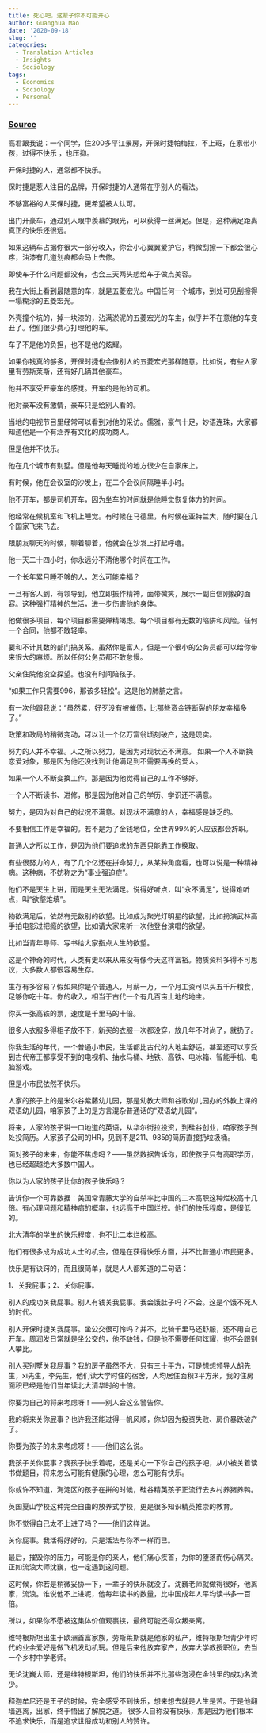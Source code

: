 ```yaml
---
title: 死心吧，这辈子你不可能开心
author: Guanghua Mao
date: '2020-09-18'
slug: ''
categories:
  - Translation Articles
  - Insights
  - Sociology
tags:
  - Economics
  - Sociology
  - Personal
---
```



### [Source](https://freewechat.com/a/MzU2NTgwOTE0MQ==/2247484737/1)


高君跟我说：一个同学，住200多平江景房，开保时捷帕梅拉，不上班，在家带小孩，过得不快乐 ，也压抑。


开保时捷的人，通常都不快乐。

保时捷是惹人注目的品牌，开保时捷的人通常在乎别人的看法。

不够富裕的人买保时捷，更希望被人认可。

出门开豪车，通过别人眼中羡慕的眼光，可以获得一丝满足。但是，这种满足距离真正的快乐还很远。

如果这辆车占据你很大一部分收入，你会小心翼翼爱护它，稍微刮擦一下都会很心疼，油漆有几道划痕都会马上去修。


即使车子什么问题都没有，也会三天两头想给车子做点美容。

我在大街上看到最随意的车，就是五菱宏光。中国任何一个城市，到处可见刮擦得一塌糊涂的五菱宏光。

外壳撞个坑的，掉一块漆的，沾满淤泥的五菱宏光的车主，似乎并不在意他的车变丑了。他们很少费心打理他的车。

车子不是他的负担，也不是他的炫耀。

如果你钱真的够多，开保时捷也会像别人的五菱宏光那样随意。比如说，有些人家里有劳斯莱斯，还有好几辆其他豪车。

他并不享受开豪车的感觉。开车的是他的司机。

他对豪车没有激情，豪车只是给别人看的。

当地的电视节目里经常可以看到对他的采访。儒雅，豪气十足，妙语连珠，大家都知道他是一个有涵养有文化的成功商人。

但是他并不快乐。

他在几个城市有别墅。但是他每天睡觉的地方很少在自家床上。

有时候，他在会议室的沙发上，在二个会议间隔睡半小时。

他不开车，都是司机开车，因为坐车的时间就是他睡觉恢复体力的时间。

他经常在候机室和飞机上睡觉。有时候在马德里，有时候在亚特兰大，随时要在几个国家飞来飞去。

跟朋友聊天的时候，聊着聊着，他就会在沙发上打起呼噜。

他一天二十四小时，你永远分不清他哪个时间在工作。

一个长年累月睡不够的人，怎么可能幸福？





一旦有客人到，有领导到，他立即振作精神，面带微笑，展示一副自信刚毅的面容。这种强打精神的生活，进一步伤害他的身体。

他做很多项目，每个项目都需要殚精竭虑。每个项目都有无数的陷阱和风险。任何一个合同，他都不敢轻率。

要和不计其数的部门搞关系。虽然你是富人，但是一个很小的公务员都可以给你带来很大的麻烦。所以任何公务员都不敢怠慢。

父亲住院他没空探望。也没有时间陪孩子。

“如果工作只需要996，那该多轻松”。这是他的肺腑之言。

有一次他跟我说：“虽然累，好歹没有被催债，比那些资金链断裂的朋友幸福多了。”

政策和政局的稍微变动，可以让一个亿万富翁顷刻破产，这是现实。

努力的人并不幸福。人之所以努力，是因为对现状还不满意。
如果一个人不断换恋爱对象，那是因为他还没找到让他满足到不需要再换的爱人。

如果一个人不断变换工作，那是因为他觉得自己的工作不够好。

一个人不断读书、进修，那是因为他对自己的学历、学识还不满意。

努力，是因为对自己的状况不满意。对现状不满意的人，幸福感是缺乏的。

不要相信工作是幸福的。若不是为了金钱地位，全世界99%的人应该都会辞职。

普通人之所以工作，是因为他们要追求的东西只能靠工作换取。

有些很努力的人，有了几个亿还在拼命努力，从某种角度看，也可以说是一种精神病。这种病，不妨称之为“事业强迫症”。



他们不是天生上进，而是天生无法满足。说得好听点，叫“永不满足”，说得难听点，叫“欲壑难填”。

物欲满足后，依然有无数别的欲望。比如成为聚光灯明星的欲望，比如扮演武林高手拍电影过把瘾的欲望，比如请大家来听一次他登台演唱的欲望。

比如当青年导师、写书给大家指点人生的欲望。

这是个神奇的时代，人类有史以来从来没有像今天这样富裕。物质资料多得不可思议，大多数人都很容易生存。

生存有多容易？假如果你是个普通人，月薪一万，一个月工资可以买五千斤粮食，足够你吃十年。你的收入，相当于古代一个有几百亩土地的地主。

你买一张高铁的票，速度是千里马的十倍。

很多人衣服多得柜子放不下，新买的衣服一次都没穿，放几年不时尚了，就扔了。

你我生活的年代，一个普通小市民，生活都比古代的大地主舒适，甚至还可以享受到古代帝王都享受不到的电视机、抽水马桶、地铁、高铁、电冰箱、智能手机、电脑游戏。

但是小市民依然不快乐。

人家的孩子上的是米尔谷紫藤幼儿园，那是幼教大师和谷歌幼儿园办的外教上课的双语幼儿园，咱家孩子上的是方言混杂普通话的“双语幼儿园”。

将来，人家的孩子讲一口地道的英语，从华尔街拉投资，到硅谷创业，咱家孩子到处投简历。人家孩子公司的HR，见到不是211、985的简历直接扔垃圾桶。

面对孩子的未来，你能不焦虑吗？——虽然数据告诉你，即使孩子只有高职学历，也已经超越绝大多数中国人。

你以为人家的孩子比你的孩子快乐吗？

告诉你一个可靠数据：美国常青藤大学的自杀率比中国的二本高职这种烂校高十几倍。有心理问题和精神病的概率，也远高于中国烂校。他们的快乐程度，是很低的。

北大清华的学生的快乐程度，也不比二本烂校高。

他们有很多成为成功人士的机会，但是在获得快乐方面，并不比普通小市民更多。

快乐是有诀窍的，而且很简单，就是人人都知道的二句话：



1、关我屁事；2、关你屁事。

别人的成功关我屁事。别人有钱关我屁事。我会饿肚子吗？不会。这是个饿不死人的时代。

别人开保时捷关我屁事。坐公交很可怜吗？并不，比骑千里马还舒服，还不用自己开车。周润发日常就是坐公交的，他不缺钱，但是他不需要任何炫耀，也不会跟别人攀比。

别人买别墅关我屁事？我的房子虽然不大，只有三十平方，可是想想领导人胡先生，xi先生，李先生，他们读大学时住的宿舍，人均居住面积3平方米，我的住房面积已经是他们当年读北大清华时的十倍。

你要为自己的将来考虑呀！——别人会这么警告你。

我的将来关你屁事？也许我还能过得一帆风顺，你却因为投资失败、房价暴跌破产了。

你要为孩子的未来考虑呀！——他们这么说。



我孩子关你屁事？我孩子快乐着呢，还是关心一下你自己的孩子吧，从小被关着读书做题目，将来怎么可能有健康的心理，怎么可能有快乐。

你或许不知道，海淀区的孩子在拼的时候，硅谷精英孩子正流行去乡村养猪养鸭。

英国夏山学校这种完全自由的放养式学校，更是很多知识精英推崇的教育。

你不觉得自己太不上进了吗？——他们这样说。

关你屁事。我活得好好的，只是活法与你不一样而已。





最后，摧毁你的压力，可能是你的亲人，他们痛心疾首，为你的堕落而伤心痛哭。正如流浪大师沈巍，也一定遇到这问题。

这时候，你若是稍微妥协一下，一辈子的快乐就没了。沈巍老师就做得很好，他离家，流浪。谁说他不上进呢，他每年读书的数量，比中国成年人平均读书多一百倍。

所以，如果你不愿被这集体价值观裹挟，最终可能还得众叛亲离。

维特根斯坦出生于欧洲首富家族，劳斯莱斯就是他家的私产，维特根斯坦青少年时代的业余爱好是做飞机发动机玩。但是后来他放弃家产，放弃大学教授职位，去当一个乡村中学老师。

无论沈巍大师，还是维特根斯坦，他们的快乐并不比那些泡浸在金钱里的成功名流少。

释迦牟尼还是王子的时候，完全感受不到快乐，想来想去就是人生是苦。于是他翻墙逃离，出家，终于悟出了解脱之道。
很多人自称没有快乐，那是因为他们根本不追求快乐，而是追求世俗成功和别人的赞许。

